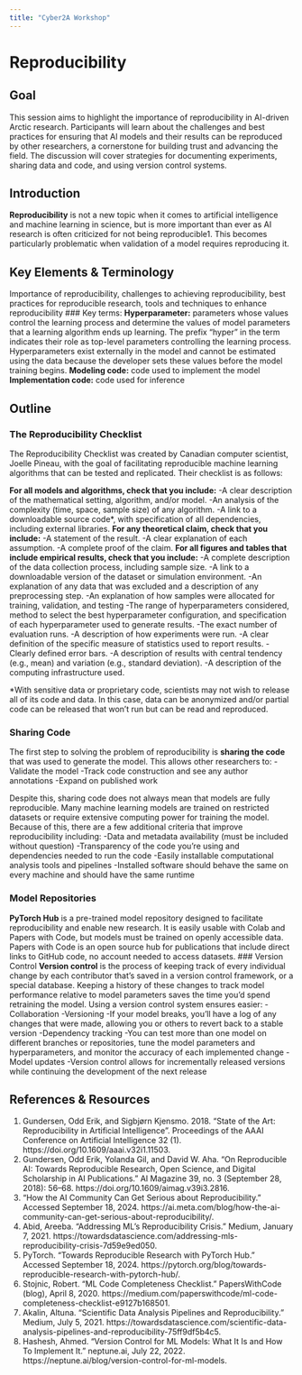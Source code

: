 ```yaml
---
title: "Cyber2A Workshop"
---
```


# Reproducibility

## Goal
This session aims to highlight the importance of reproducibility in AI-driven Arctic research. Participants will learn about the challenges and best practices for ensuring that AI models and their results can be reproduced by other researchers, a cornerstone for building trust and advancing the field. The discussion will cover strategies for documenting experiments, sharing data and code, and using version control systems.

## Introduction
**Reproducibility** is not a new topic when it comes to artificial intelligence and machine learning in science, but is more important than ever as AI research is often criticized for not being reproducible1. This becomes particularly problematic when validation of a model requires reproducing it.

## Key Elements & Terminology
Importance of reproducibility, challenges to achieving reproducibility, best practices for reproducible research, tools and techniques to enhance reproducibility
### Key terms:
**Hyperparameter:** parameters whose values control the learning process and determine the values of model parameters that a learning algorithm ends up learning. The prefix “hyper” in the term indicates their role as top-level parameters controlling the learning process. Hyperparameters exist externally in the model and cannot be estimated using the data because the developer sets these values before the model training begins.
**Modeling code:** code used to implement the model
**Implementation code:** code used for inference

## Outline 
### The Reproducibility Checklist
The Reproducibility Checklist was created by Canadian computer scientist, Joelle Pineau, with the goal of facilitating reproducible machine learning algorithms that can be tested and replicated. Their checklist is as follows:

**For all models and algorithms, check that you include:**
  -A clear description of the mathematical setting, algorithm, and/or model.
  -An analysis of the complexity (time, space, sample size) of any algorithm.
  -A link to a downloadable source code*, with specification of all dependencies, including external libraries.
**For any theoretical claim, check that you include:**
  -A statement of the result.
  -A clear explanation of each assumption.
  -A complete proof of the claim.
**For all figures and tables that include empirical results, check that you include:**
  -A complete description of the data collection process, including sample size.
  -A link to a downloadable version of the dataset or simulation environment.
  -An explanation of any data that was excluded and a description of any preprocessing step.
  -An explanation of how samples were allocated for training, validation, and testing
  -The range of hyperparameters considered, method to select the best hyperparameter configuration, and specification of each hyperparameter used to generate results.
  -The exact number of evaluation runs.
  -A description of how experiments were run.
  -A clear definition of the specific measure of statistics used to report results.
  -Clearly defined error bars.
  -A description of results with central tendency (e.g., mean) and variation (e.g., standard deviation).
  -A description of the computing infrastructure used.

*With sensitive data or proprietary code, scientists may not wish to release all of its code and data. In this case, data can be anonymized and/or partial code can be released that won’t run but can be read and reproduced. 

### Sharing Code
The first step to solving the problem of reproducibility is **sharing the code** that was used to generate the model. This allows other researchers to:
  -Validate the model
  -Track code construction and see any author annotations
  -Expand on published work

Despite this, sharing code does not always mean that models are fully reproducible. Many machine learning models are trained on restricted datasets or require extensive computing power for training the model. Because of this, there are a few additional criteria that improve reproducibility including:
  -Data and metadata availability (must be included without question)
  -Transparency of the code you’re using and dependencies needed to run the code
  -Easily installable computational analysis tools and pipelines
  -Installed software should behave the same on every machine and should have the same runtime

### Model Repositories
**PyTorch Hub** is a pre-trained model repository designed to facilitate reproducibility and enable new research. It is easily usable with Colab and Papers with Code, but models must be trained on openly accessible data.
	Papers with Code is an open source hub for publications that include direct links to GitHub code, no account needed to access datasets.
### Version Control
**Version control** is the process of keeping track of every individual change by each contributor that’s saved in a version control framework, or a special database. Keeping a history of these changes to track model performance relative to model parameters saves the time you’d spend retraining the model.
Using a version control system ensures easier:
  -Collaboration
  -Versioning 
    -If your model breaks, you’ll have a log of any changes that were made, allowing you or others to revert back to a stable version
  -Dependency tracking
    -You can test more than one model on different branches or repositories, tune the model parameters and hyperparameters, and monitor the accuracy of each implemented change
  -Model updates
    -Version control allows for incrementally released versions while continuing the development of the next release

## References & Resources
1. Gundersen, Odd Erik, and Sigbjørn Kjensmo. 2018. “State of the Art: Reproducibility in Artificial Intelligence”. Proceedings of the AAAI Conference on Artificial Intelligence 32 (1). https://doi.org/10.1609/aaai.v32i1.11503.
2. Gundersen, Odd Erik, Yolanda Gil, and David W. Aha. “On Reproducible AI: Towards Reproducible Research, Open Science, and Digital Scholarship in AI Publications.” AI Magazine 39, no. 3 (September 28, 2018): 56–68. https://doi.org/10.1609/aimag.v39i3.2816.
3. “How the AI Community Can Get Serious about Reproducibility.” Accessed September 18, 2024. https://ai.meta.com/blog/how-the-ai-community-can-get-serious-about-reproducibility/.
4. Abid, Areeba. “Addressing ML’s Reproducibility Crisis.” Medium, January 7, 2021. https://towardsdatascience.com/addressing-mls-reproducibility-crisis-7d59e9ed050.
5. PyTorch. “Towards Reproducible Research with PyTorch Hub.” Accessed September 18, 2024. https://pytorch.org/blog/towards-reproducible-research-with-pytorch-hub/.
6. Stojnic, Robert. “ML Code Completeness Checklist.” PapersWithCode (blog), April 8, 2020. https://medium.com/paperswithcode/ml-code-completeness-checklist-e9127b168501.
7. Akalin, Altuna. “Scientific Data Analysis Pipelines and Reproducibility.” Medium, July 5, 2021. https://towardsdatascience.com/scientific-data-analysis-pipelines-and-reproducibility-75ff9df5b4c5.
8. Hashesh, Ahmed. “Version Control for ML Models: What It Is and How To Implement It.” neptune.ai, July 22, 2022. https://neptune.ai/blog/version-control-for-ml-models.
